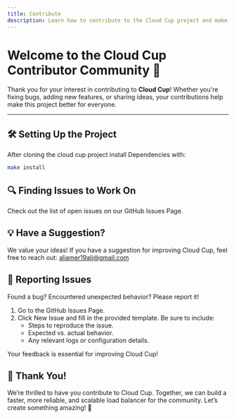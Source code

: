```yaml
---
title: Contribute
description: Learn how to contribute to the Cloud Cup project and make an impact.
---
```


# Welcome to the Cloud Cup Contributor Community 🤝

Thank you for your interest in contributing to **Cloud Cup**! Whether you're fixing bugs, adding new features, or sharing ideas, your contributions help make this project better for everyone.  

---

## 🛠️ **Setting Up the Project**  

After cloning the cloud cup project install Dependencies with:
```bash
make install
```

## 🔍 Finding Issues to Work On
Check out the list of open issues on our GitHub Issues Page.

## 💡 Have a Suggestion?
We value your ideas! If you have a suggestion for improving Cloud Cup, feel free to reach out: aliamer19ali@gmail.com 

## 🐞 Reporting Issues
Found a bug? Encountered unexpected behavior? Please report it!

  1. Go to the GitHub Issues Page.
  2. Click New Issue and fill in the provided template. Be sure to include:
      - Steps to reproduce the issue.
      - Expected vs. actual behavior.
      - Any relevant logs or configuration details.

Your feedback is essential for improving Cloud Cup!

## 🌟 Thank You!
We’re thrilled to have you contribute to Cloud Cup. Together, we can build a faster, more reliable, and scalable load balancer for the community. Let’s create something amazing! 🚀


